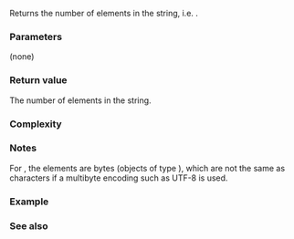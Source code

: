 {{cpp/string/basic_string/title|size|length}}
{{cpp/string/basic_string/navbar}}
{{dcl begin}}
{{dcl|num=1|notes={{mark noexcept since c++11}}&lt;br&gt;{{mark constexpr since c++20}}|
size_type size() const;
}}
{{dcl|num=2|notes={{mark noexcept since c++11}}&lt;br&gt;{{mark constexpr since c++20}}|
size_type length() const;
}}
{{dcl end}}

Returns the number of {{tt|CharT}} elements in the string, i.e. {{c|std::distance(begin(), end())}}.

===Parameters===
(none)

===Return value===
The number of {{tt|CharT}} elements in the string.

===Complexity===
{{rrev multi|until1=c++11
|rev1=Unspecified
|rev2=Constant
}}

===Notes===
For {{lc|std::string}}, the elements are bytes (objects of type {{c/core|char}}), which are not the same as characters if a multibyte encoding such as UTF-8 is used.

===Example===
{{example
|code=
#include &lt;cassert&gt;
#include &lt;iterator&gt;
#include &lt;string&gt;

int main()
{
    std::string s("Exemplar");
    assert(8 == s.size());
    assert(s.size() == s.length());
    assert(s.size() == static_cast&lt;std::string::size_type&gt;(
        std::distance(s.begin(), s.end())));

    std::u32string a(U"ハロー・ワールド"); // 8 code points
    assert(8 == a.size()); // 8 code units in UTF-32

    std::u16string b(u"ハロー・ワールド"); // 8 code points
    assert(8 == b.size()); // 8 code units in UTF-16

    std::string c("ハロー・ワールド"); // 8 code points
    assert(24 == c.size()); // 24 code units in UTF-8

    #if __cpp_lib_char8_t &gt;= 201907L
    std::u8string d(u8"ハロー・ワールド"); // 8 code points
    assert(24 == d.size()); // 24 code units in UTF-8
    #endif
}
}}

===See also===
{{dsc begin}}
{{dsc inc|cpp/string/basic_string/dsc empty}}
{{dsc inc|cpp/string/basic_string/dsc max_size}}
{{dsc inc|cpp/string/basic_string_view/dsc size}}
{{dsc end}}

{{langlinks|de|es|fr|it|ja|pt|ru|zh}}